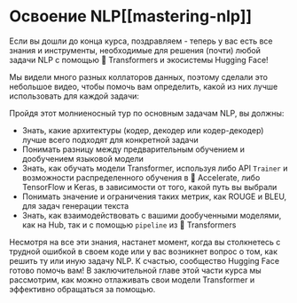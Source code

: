 # Освоение NLP[[mastering-nlp]]

<CourseFloatingBanner
    chapter={7}
    classNames="absolute z-10 right-0 top-0"
/>

Если вы дошли до конца курса, поздравляем - теперь у вас есть все знания и инструменты, необходимые для решения (почти) любой задачи NLP с помощью 🤗 Transformers и экосистемы Hugging Face!

Мы видели много разных коллаторов данных, поэтому сделали это небольшое видео, чтобы помочь вам определить, какой из них лучше использовать для каждой задачи:

<Youtube id="-RPeakdlHYo"/>

Пройдя этот молниеносный тур по основным задачам NLP, вы должны:

* Знать, какие архитектуры (кодер, декодер или кодер-декодер) лучше всего подходят для конкретной задачи
* Понимать разницу между предварительным обучением и дообучением языковой модели
* Знать, как обучать модели Transformer, используя либо API `Trainer` и возможности распределенного обучения в 🤗 Accelerate, либо TensorFlow и Keras, в зависимости от того, какой путь вы выбрали
* Понимать значение и ограничения таких метрик, как ROUGE и BLEU, для задач генерации текста
* Знать, как взаимодействовать с вашими дообученными моделями, как на Hub, так и с помощью `pipeline` из 🤗 Transformers

Несмотря на все эти знания, настанет момент, когда вы столкнетесь с трудной ошибкой в своем коде или у вас возникнет вопрос о том, как решить ту или иную задачу NLP. К счастью, сообщество Hugging Face готово помочь вам! В заключительной главе этой части курса мы рассмотрим, как можно отлаживать свои модели Transformer и эффективно обращаться за помощью.
